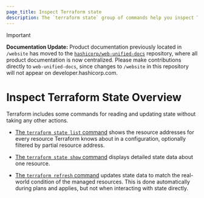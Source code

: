 ```yaml
---
page_title: Inspect Terraform state
description: The `terraform state` group of commands help you inspect Terraform state. Learn how inspecting Terraform state can help you read and update state.
---
```


> [!IMPORTANT]  
> **Documentation Update:** Product documentation previously located in `/website` has moved to the [`hashicorp/web-unified-docs`](https://github.com/hashicorp/web-unified-docs) repository, where all product documentation is now centralized. Please make contributions directly to `web-unified-docs`, since changes to `/website` in this repository will not appear on developer.hashicorp.com.

# Inspect Terraform State Overview

Terraform includes some commands for reading and updating state without taking
any other actions.

- [The `terraform state list` command](/terraform/cli/commands/state/list)
  shows the resource addresses for every resource Terraform knows about in a
  configuration, optionally filtered by partial resource address.

- [The `terraform state show` command](/terraform/cli/commands/state/show)
  displays detailed state data about one resource.

- [The `terraform refresh` command](/terraform/cli/commands/refresh) updates
  state data to match the real-world condition of the managed resources. This is
  done automatically during plans and applies, but not when interacting with
  state directly.

